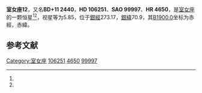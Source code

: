 {{Starbox begin
| name = 室女座12
}}
{{Starbox observe
| epoch = [[J2000.0|J2000.0]]
| constell = [[室女座|室女座]]<ref name=SIMBAD>{{cite web
 | url=http://simbad.u-strasbg.fr/simbad/sim-id?Ident=HR+4650
 | title =Pulsating variable Star
 | publisher=Centre de Données astronomiques de Strasbourg
 | work=SIMBAD
 | accessdate=2012-07-13}}</ref><ref name=DATA>{{cite web
 | url=http://vizier.u-strasbg.fr/viz-bin/VizieR-5?-out.add=.&-source=5050&-corr=PK=HR&-out.max=9999&HR=4650
 | title=VizieR Detailed Page
 | accessdate=2012-07-13
 | archive-date=2016-03-05
 | archive-url=https://web.archive.org/web/20160305024749/http://vizier.u-strasbg.fr/viz-bin/VizieR-5?-out.add=.&-source=5050&-corr=PK=HR&-out.max=9999&HR=4650
 | dead-url=no
 }}</ref>
| 星官 = 
| ra = {{RA|12|13|25.9}}<ref name=SIMBAD /><ref name=DATA />
| dec = {{DEC|+10|15|44}}<ref name=SIMBAD /><ref name=DATA />
| appmag_v = 5.85<ref name=SIMBAD /><ref name=DATA />
}}
{{Starbox character
| class = A2m<ref name=SIMBAD /><ref name=DATA />
| b-v = 0.27<ref name=SIMBAD /><ref name=DATA />
| u-b = 0.11<ref name=SIMBAD /><ref name=DATA />
| r-i = 0.11<ref name=SIMBAD /><ref name=DATA />
| variable = 
}}
{{Starbox astrometry
| radial_v = 0.11
| prop_mo_ra = 2
| parallax = 
| p_error = 
}}
{{Starbox catalog
| names =BD+11 2440，[[SAO星表|SAO]] 99997，[[HD星表|HD]] 106251，[[HR星表|HR]] 4650}}
{{Starbox reference |Simbad=HR+4650}}
{{Starbox end}}

'''室女座12'''，又名'''BD+11 2440'''，'''HD 106251'''、'''SAO 99997'''、'''HR 4650'''，是[[室女座|室女座]]的一颗恒星<ref name=SIMBAD /><ref name=DATA />，视星等为5.85，位于[[銀道座標系|銀經]]273.17，[[銀道座標系|銀緯]]70.9，其[[B1900.0|B1900.0]]坐标为赤經{{RA|12|8|20.3}}，赤緯{{DEC|+10|70.9|8}}。

== 参考文献 ==
{{reflist}}

{{star-stub}}

{{室女座恒星}}
[[Category:室女座|Category:室女座]]
[[Category:HD和HDE天體|106251]]
[[Category:HR天體|4650]]
[[Category:SAO天體|99997]]